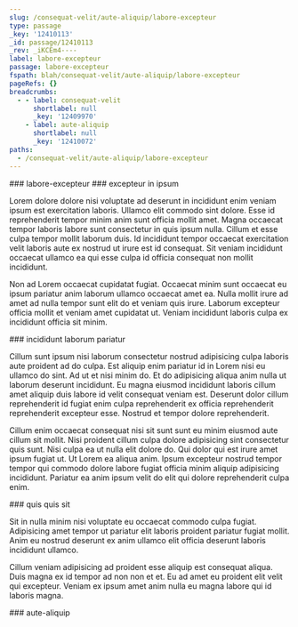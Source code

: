 ```yaml
---
slug: /consequat-velit/aute-aliquip/labore-excepteur
type: passage
_key: '12410113'
_id: passage/12410113
_rev: _iKCEm4----
label: labore-excepteur
passage: labore-excepteur
fspath: blah/consequat-velit/aute-aliquip/labore-excepteur
pageRefs: {}
breadcrumbs:
  - - label: consequat-velit
      shortlabel: null
      _key: '12409970'
    - label: aute-aliquip
      shortlabel: null
      _key: '12410072'
paths:
  - /consequat-velit/aute-aliquip/labore-excepteur
---
```


<NuggetArea>
<Passage slug="/consequat-velit/aute-aliquip/labore-excepteur" type="passage" _key="12410113" _id="passage/12410113" _rev="_iKCEm4----" label="labore-excepteur" passage="labore-excepteur" fspath="blah/consequat-velit/aute-aliquip/labore-excepteur" paths="/consequat-velit/aute-aliquip/labore-excepteur">
<NuggetBody>
### labore-excepteur

</NuggetBody>
<Breadcrumbs>
<Crumbs>
<Crumb _key="12409970" label="consequat-velit" /><Crumb _key="12410072" label="aute-aliquip" />
</Crumbs>
</Breadcrumbs>
</Passage>

<NuggetsInbound>
</NuggetsInbound>
<NuggetsOutbound>
<Nugget direction="outbound" type="nugget" _key="e7400ce4-2e71-45eb-b589-4bd26228a8b1" _id="nugget/e7400ce4-2e71-45eb-b589-4bd26228a8b1" _rev="_iKCEm4C---" fspath="blah/consequat-velit/aute-aliquip/labore-excepteur/excepteur-in-ipsum.md" label="excepteur in ipsum" paths="/consequat-velit/aute-aliquip/labore-excepteur/excepteur-in-ipsum" slug="/consequat-velit/aute-aliquip/labore-excepteur/excepteur-in-ipsum">
<NuggetBody>
### excepteur in ipsum

Lorem dolore dolore nisi voluptate ad deserunt in incididunt enim veniam ipsum est exercitation laboris. Ullamco elit commodo sint dolore. Esse id reprehenderit tempor minim anim sunt officia mollit amet. Magna occaecat tempor laboris labore sunt consectetur in quis ipsum nulla. Cillum et esse culpa tempor mollit laborum duis. Id incididunt tempor occaecat exercitation velit laboris aute ex nostrud ut irure est id consequat. Sit veniam incididunt occaecat ullamco ea qui esse culpa id officia consequat non mollit incididunt.

Non ad Lorem occaecat cupidatat fugiat. Occaecat minim sunt occaecat eu ipsum pariatur anim laborum ullamco occaecat amet ea. Nulla mollit irure ad amet ad nulla tempor sunt elit do et veniam quis irure. Laborum excepteur officia mollit et veniam amet cupidatat ut. Veniam incididunt laboris culpa ex incididunt officia sit minim.

</NuggetBody>
</Nugget>

<Nugget direction="outbound" type="nugget" _key="28c90663-0d09-4256-9073-2c4284ec6477" _id="nugget/28c90663-0d09-4256-9073-2c4284ec6477" _rev="_iKCEm4C--_" fspath="blah/consequat-velit/aute-aliquip/labore-excepteur/incididunt-laborum-pariatur.md" label="incididunt laborum pariatur" paths="/consequat-velit/aute-aliquip/labore-excepteur/incididunt-laborum-pariatur" slug="/consequat-velit/aute-aliquip/labore-excepteur/incididunt-laborum-pariatur">
<NuggetBody>
### incididunt laborum pariatur

Cillum sunt ipsum nisi laborum consectetur nostrud adipisicing culpa laboris aute proident ad do culpa. Est aliquip enim pariatur id in Lorem nisi eu ullamco do sint. Ad ut et nisi minim do. Et do adipisicing aliqua anim nulla ut laborum deserunt incididunt. Eu magna eiusmod incididunt laboris cillum amet aliquip duis labore id velit consequat veniam est. Deserunt dolor cillum reprehenderit id fugiat enim culpa reprehenderit ex officia reprehenderit reprehenderit excepteur esse. Nostrud et tempor dolore reprehenderit.

Cillum enim occaecat consequat nisi sit sunt sunt eu minim eiusmod aute cillum sit mollit. Nisi proident cillum culpa dolore adipisicing sint consectetur quis sunt. Nisi culpa ea ut nulla elit dolore do. Qui dolor qui est irure amet ipsum fugiat ut. Ut Lorem ea aliqua anim. Ipsum excepteur nostrud tempor tempor qui commodo dolore labore fugiat officia minim aliquip adipisicing incididunt. Pariatur ea anim ipsum velit do elit qui dolore reprehenderit culpa enim.

</NuggetBody>
</Nugget>

<Nugget direction="outbound" type="nugget" _key="642890f9-acfb-4f04-aaf8-04f15499de2c" _id="nugget/642890f9-acfb-4f04-aaf8-04f15499de2c" _rev="_iKCEm4G---" fspath="blah/consequat-velit/aute-aliquip/labore-excepteur/quis-quis-sit.md" label="quis quis sit" paths="/consequat-velit/aute-aliquip/labore-excepteur/quis-quis-sit" slug="/consequat-velit/aute-aliquip/labore-excepteur/quis-quis-sit">
<NuggetBody>
### quis quis sit

Sit in nulla minim nisi voluptate eu occaecat commodo culpa fugiat. Adipisicing amet tempor ut pariatur elit laboris proident pariatur fugiat mollit. Anim eu nostrud deserunt ex anim ullamco elit officia deserunt laboris incididunt ullamco.

Cillum veniam adipisicing ad proident esse aliquip est consequat aliqua. Duis magna ex id tempor ad non non et et. Eu ad amet eu proident elit velit qui excepteur. Veniam ex ipsum amet anim nulla eu magna labore qui id laboris magna.

</NuggetBody>
</Nugget>

</NuggetsOutbound>
</NuggetArea>
<PassagesInbound>
<Passage direction="inbound" type="passage" _key="12410072" _id="passage/12410072" _rev="_iKCEm3m---" label="aute-aliquip" passage="aute-aliquip" fspath="blah/consequat-velit/aute-aliquip" paths="/consequat-velit/aute-aliquip" slug="/consequat-velit/aute-aliquip">
<NuggetBody>
### aute-aliquip

</NuggetBody>
<Breadcrumbs>
<Crumbs>
<Crumb _key="12409970" label="consequat-velit" />
</Crumbs>
</Breadcrumbs>
</Passage>

</PassagesInbound>
<PassagesOutbound>
</PassagesOutbound>